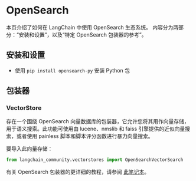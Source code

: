 # OpenSearch

本页介绍了如何在 LangChain 中使用 OpenSearch 生态系统。
内容分为两部分：“安装和设置”，以及“特定 OpenSearch 包装器的参考”。

## 安装和设置
- 使用 `pip install opensearch-py` 安装 Python 包

## 包装器

### VectorStore

存在一个围绕 OpenSearch 向量数据库的包装器，它允许您将其用作向量存储，用于语义搜索。此功能可使用由 lucene、nmslib 和 faiss 引擎提供的近似向量搜索，或者使用 painless 脚本和脚本评分函数进行暴力向量搜索。

要导入此向量存储：
```python
from langchain_community.vectorstores import OpenSearchVectorSearch
```

有关 OpenSearch 包装器的更详细的教程，请参阅 [此笔记本](/docs/integrations/vectorstores/opensearch)。